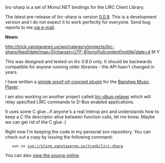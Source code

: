 lirc-sharp is a set of Mono/.NET bindings for the LIRC Client Library.

The latest pre-release of lirc-sharp is version [[Projects/Open Source/Lirc-sharp/Releases/0.0.9|0.0.9]].  This is a development version and I do not expect it to work perfectly for everyone.  Send bug reports to me [[Contact|via e-mail]].

'''News:'''

<rss>http://trick.vanstaveren.us/wp/category/projects/lirc-sharp/feed|date|max=5|charset=UTF-8|long|fullcontent|notitle|date=d M Y</rss>


This was designed and tested on lirc 0.8.0 only.  It should be backwards compatible for anyone running older libraries - the API hasn't changed in years.

I have written a [[Projects/Open Source/Banshee/Plugins/Lirc|simple proof-of-concept plugin]] for the [http://www.banshee-project.org Banshee Music Player].

I am also working on another project called [[Projects/Open Source/Lirc-dbus-relayer|lirc-dbus-relayer]] which will relay specified LIRC commands to D-Bus enabled applications.

It uses some C glue...if anyone's a real interop pro and understands how to keep a C file descriptor alive between function calls, let me know.  Maybe we can get rid of the C glue :)

Right now I'm keeping the code in my personal svn repository.  You can check out a copy by issuing the following command:

    svn co svn://sting.vanstaveren.us/trunk/lirc-sharp

You can also [http://sting.vanstaveren.us:8000/trunk/lirc-sharp view the source online].